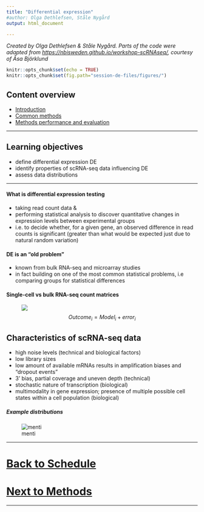 ```yaml
---
title: "Differential expression"
#author: Olga Dethlefsen, Ståle Nygård 
output: html_document

---
```

_Created by Olga Dethlefsen & Ståle Nygård. Parts of the code were adapted from [https://nbisweden.github.io/workshop-scRNAseq/](https://nbisweden.github.io/workshop-scRNAseq/), courtesy of Åsa Björklund_


```r
knitr::opts_chunk$set(echo = TRUE)
knitr::opts_chunk$set(fig.path="session-de-files/figures/")
```

## Content overview
- [Introduction](session-de.md) 
- [Common methods](session-de-methods.md) 
- [Methods performance and evaluation](session-de-methods-evaluation.md) 


--------

## Learning objectives
- define differential expression DE
- identify properties of scRNA-seq data influencing DE
- assess data distributions

-------



#### What is differential expression testing
- taking read count data &
- performing statistical analysis to discover quantitative changes in expression levels between experimental groups 
- i.e. to decide whether, for a given gene, an observed difference in read counts is significant (greater than what would be expected just due to natural random variation)

#### DE is an "old problem"
- known from bulk RNA-seq and microarray studies
- in fact building on one of the most common statistical problems, i.e comparing groups for statistical differences

#### Single-cell vs bulk RNA-seq count matrices
<figure>
<!-- <img src="session-de-files/images/single-cell-vs-bulk.pdf" width="400" height="400"> -->
<img src="session-de-files/images/single-cell-vs-bulk.pdf">
<figcaption>$$Outcome_i=Model_i+error_i$$</figcaption>
</figure>

## Characteristics of scRNA-seq data
- high noise levels (technical and biological factors)
- low library sizes
- low amount of available mRNAs results in amplification biases and "dropout events"
- 3' bias, partial coverage and uneven depth (technical)
- stochastic nature of transcription (biological)
- multimodality in gene expression; presence of multiple possible cell states within a cell population (biological)

##### Example distributions
![menti](session-de-files/images/intro-distributions.png)

<!-- ## Live-coding -->
<!-- _Idea: add a small example of looking at the data, distributions, number of zeros, boxplots comparisons of selected genes_ -->


---------

# [Back to Schedule](../schedule.md)
# [Next to Methods](session-de-methods.html)

---------







